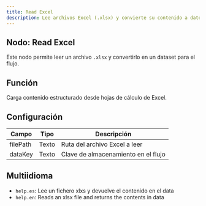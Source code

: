 ```yaml
---
title: Read Excel
description: Lee archivos Excel (.xlsx) y convierte su contenido a datos.
---
```



## Nodo: Read Excel

Este nodo permite leer un archivo `.xlsx` y convertirlo en un dataset para el flujo.

## Función
Carga contenido estructurado desde hojas de cálculo de Excel.

## Configuración

| Campo     | Tipo   | Descripción                             |
|-----------|--------|------------------------------------------|
| filePath  | Texto  | Ruta del archivo Excel a leer            |
| dataKey   | Texto  | Clave de almacenamiento en el flujo      |

## Multiidioma
- `help.es`: Lee un fichero xlxs y devuelve el contenido en el data
- `help.en`: Reads an xlsx file and returns the contents in data